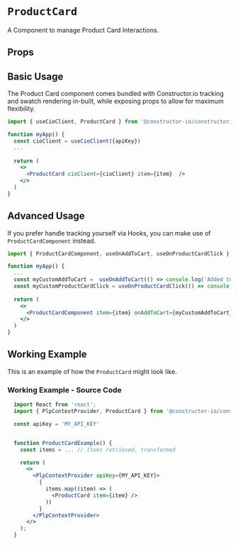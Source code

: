 
<Meta of={meta} />

# `ProductCard`
A Component to manage Product Card Interactions.

## Props
<ArgTypes of={Primary} />

## Basic Usage
The Product Card component comes bundled with Constructor.io tracking and swatch rendering in-built, while exposing props to allow for maximum flexibility.
```jsx
import { useCioClient, ProductCard } from '@constructor-io/constructorio-ui-plp'

function myApp() {
  const cioClient = useCioClient({apiKey})
  ...
  
  return (
    <>
      <ProductCard cioClient={cioClient} item={item}  />
    </>
  )
}
```

## Advanced Usage
If you prefer handle tracking yourself via Hooks, you can make use of `ProductCardComponent` instead.
```jsx
import { ProductCardComponent, useOnAddToCart, useOnProductCardClick } from '@constructor-io/constructorio-ui-plp'

function myApp() {
  ...
  const myCustomAddToCart =  useOnAddToCart(() => console.log('Added to cart'))
  const myCustomProductCardClick = useOnProductCardClick(() => console.log('Product Card Clicked'))
  
  return (
    <>
      <ProductCardComponent item={item} onAddToCart={myCustomAddToCart} onClick={myCustomProductCardClick}   />
    </>
  )
}
```


## Working Example
This is an example of how the `ProductCard` might look like.

<Canvas withSource="none">
  <Story of={Primary} />
</Canvas>

<Controls of={Primary} />

### Working Example - Source Code 
```jsx
  import React from 'react';
  import { PlpContextProvider, ProductCard } from '@constructor-io/constructorio-ui-plp';

  const apiKey = 'MY_API_KEY'


  function ProductCardExample() {
    const items = ... // Items retrieved, transformed

    return (
      <>
        <PlpContextProvider apiKey={MY_API_KEY}>
          {
            items.map((item) => (
              <ProductCard item={item} />
            ))
          }
        </PlpContextProvider>
      </>
    );
  }
```